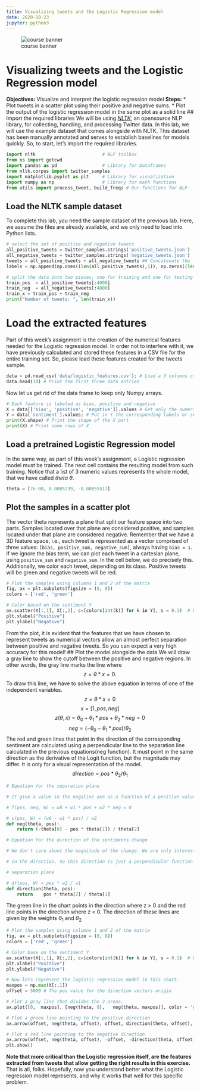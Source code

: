 ```yaml
---
title: Visualizing tweets and the Logistic Regression model
date: 2020-10-23
jupyter: python3
---
```


![course banner](course-banner.jpg){}

# Visualizing tweets and the Logistic Regression model
**Objectives:** Visualize and interpret the logistic regression model
**Steps:**
* Plot tweets in a scatter plot using their positive and negative sums.
* Plot the output of the logistic regression model in the same plot as a solid line
## Import the required libraries
We will be using [*NLTK*](http://www.nltk.org/howto/twitter.html), an opensource NLP library, for collecting, handling, and processing Twitter data. In this lab, we will use the example dataset that comes alongside with NLTK. This dataset has been manually annotated and serves to establish baselines for models quickly. 
So, to start, let's import the required libraries. 
```python
import nltk                         # NLP toolbox
from os import getcwd
import pandas as pd                 # Library for Dataframes 
from nltk.corpus import twitter_samples 
import matplotlib.pyplot as plt     # Library for visualization
import numpy as np                  # Library for math functions
from utils import process_tweet, build_freqs # Our functions for NLP
```
## Load the NLTK sample dataset
To complete this lab, you need the sample dataset of the previous lab. Here, we assume the files are already available, and we only need to load into Python lists.
```python

# select the set of positive and negative tweets
all_positive_tweets = twitter_samples.strings('positive_tweets.json')
all_negative_tweets = twitter_samples.strings('negative_tweets.json')
tweets = all_positive_tweets + all_negative_tweets ## Concatenate the lists. 
labels = np.append(np.ones((len(all_positive_tweets),1)), np.zeros((len(all_negative_tweets),1)), axis = 0)

# split the data into two pieces, one for training and one for testing (validation set) 
train_pos  = all_positive_tweets[:4000]
train_neg  = all_negative_tweets[:4000]
train_x = train_pos + train_neg 
print("Number of tweets: ", len(train_x))
```

# Load the extracted features
Part of this week's assignment is the creation of the numerical features needed for the Logistic regression model. In order not to interfere with it, we have previously calculated and stored these features in a CSV file for the entire training set.
So, please load these features created for the tweets sample.

```python
data = pd.read_csv('data/logistic_features.csv'); # Load a 3 columns csv file using pandas function
data.head(10) # Print the first three data entries
```
Now let us get rid of the data frame to keep only Numpy arrays.
```python

# Each feature is labeled as bias, positive and negative
X = data[['bias', 'positive', 'negative']].values # Get only the numerical values of the dataframe
Y = data['sentiment'].values; # Put in Y the corresponding labels or sentiments
print(X.shape) # Print the shape of the X part
print(X) # Print some rows of X
```
## Load a pretrained Logistic Regression model
In the same way, as part of this week's assignment, a Logistic regression model must be trained. The next cell contains the resulting model from such training. Notice that a list of 3 numeric values represents the whole model, that we have called _theta_ $\theta$.
```python
theta = [7e-08, 0.0005239, -0.00055517]
```
## Plot the samples in a scatter plot
The vector theta represents a plane that split our feature space into two parts. Samples located over that plane are considered positive, and samples located under that plane are considered negative. Remember that we have a 3D feature space, i.e., each tweet is represented as a vector comprised of three values: `[bias, positive_sum, negative_sum]`, always having `bias = 1`. 
If we ignore the bias term, we can plot each tweet in a cartesian plane, using `positive_sum` and `negative_sum`. In the cell below, we do precisely this. Additionally, we color each tweet, depending on its class. Positive tweets will be green and negative tweets will be red.
```python

# Plot the samples using columns 1 and 2 of the matrix
fig, ax = plt.subplots(figsize = (8, 8))
colors = ['red', 'green']

# Color based on the sentiment Y
ax.scatter(X[:,1], X[:,2], c=[colors[int(k)] for k in Y], s = 0.1)  # Plot a dot for each pair of words
plt.xlabel("Positive")
plt.ylabel("Negative")
```
From the plot, it is evident that the features that we have chosen to represent tweets as numerical vectors allow an almost perfect separation between positive and negative tweets. So you can expect a very high accuracy for this model! 
## Plot the model alongside the data
We will draw a gray line to show the cutoff between the positive and negative regions. In other words, the gray line marks the line where $$ z = \theta * x = 0.$$
To draw this line, we have to solve the above equation in terms of one of the independent variables.
$$ z = \theta * x = 0$$
$$ x = [1, pos, neg] $$
$$ z(\theta, x) = \theta_0+ \theta_1 * pos + \theta_2 * neg = 0 $$
$$ neg = (-\theta_0 - \theta_1 * pos) / \theta_2 $$
The red and green lines that point in the direction of the corresponding sentiment are calculated using a perpendicular line to the separation line calculated in the previous equations(neg function). It must point in the same direction as the derivative of the Logit function, but the magnitude may differ. It is only for a visual representation of the model. 
$$direction = pos * \theta_2 / \theta_1$$
```python

# Equation for the separation plane

# It give a value in the negative axe as a function of a positive value

# f(pos, neg, W) = w0 + w1 * pos + w2 * neg = 0

# s(pos, W) = (w0 - w1 * pos) / w2
def neg(theta, pos):
    return (-theta[0] - pos * theta[1]) / theta[2]

# Equation for the direction of the sentiments change

# We don't care about the magnitude of the change. We are only interested 

# in the direction. So this direction is just a perpendicular function to the 

# separation plane

# df(pos, W) = pos * w2 / w1
def direction(theta, pos):
    return    pos * theta[2] / theta[1]
```
The green line in the chart points in the direction where z > 0 and the red line points in the direction where z < 0. The direction of these lines are given by the weights $\theta_1$ and $\theta_2$
```python

# Plot the samples using columns 1 and 2 of the matrix
fig, ax = plt.subplots(figsize = (8, 8))
colors = ['red', 'green']

# Color base on the sentiment Y
ax.scatter(X[:,1], X[:,2], c=[colors[int(k)] for k in Y], s = 0.1)  # Plot a dot for each pair of words
plt.xlabel("Positive")
plt.ylabel("Negative")

# Now lets represent the logistic regression model in this chart. 
maxpos = np.max(X[:,1])
offset = 5000 # The pos value for the direction vectors origin

# Plot a gray line that divides the 2 areas.
ax.plot([0,  maxpos], [neg(theta, 0),   neg(theta, maxpos)], color = 'gray') 

# Plot a green line pointing to the positive direction
ax.arrow(offset, neg(theta, offset), offset, direction(theta, offset), head_width=500, head_length=500, fc='g', ec='g')

# Plot a red line pointing to the negative direction
ax.arrow(offset, neg(theta, offset), -offset, -direction(theta, offset), head_width=500, head_length=500, fc='r', ec='r')
plt.show()
```
**Note that more critical than the Logistic regression itself, are the features extracted from tweets that allow getting the right results in this exercise.**
That is all, folks. Hopefully, now you understand better what the Logistic regression model represents, and why it works that well for this specific problem. 
